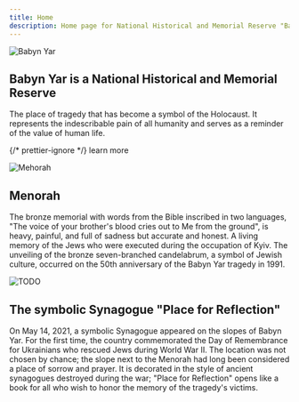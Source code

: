 ```yaml
---
title: Home
description: Home page for National Historical and Memorial Reserve "Babyn Yar"
---
```



<Image src="/assets/main/img_0.webp" alt="Babyn Yar" />

## Babyn Yar is a National Historical and Memorial Reserve

The place of tragedy that has become a symbol of the Holocaust. It represents
the indescribable pain of all humanity and serves as a reminder of the value of
human life.

{/* prettier-ignore */}
<LinkButton href="/babyn-yar-national-historical-memorial-preserve">learn more</LinkButton>

<Image src="/assets/main/img_1.webp" alt="Mehorah" />

## Menorah

The bronze memorial with words from the Bible inscribed in two languages, "The
voice of your brother's blood cries out to Me from the ground", is heavy,
painful, and full of sadness but accurate and honest. A living memory of the
Jews who were executed during the occupation of Kyiv. The unveiling of the
bronze seven-branched candelabrum, a symbol of Jewish culture, occurred on the
50th anniversary of the Babyn Yar tragedy in 1991.

<Image src="/assets/main/img_2.webp" alt="TODO" />

## The symbolic Synagogue "Place for Reflection"

On May 14, 2021, a symbolic Synagogue appeared on the slopes of Babyn Yar. For
the first time, the country commemorated the Day of Remembrance for Ukrainians
who rescued Jews during World War II. The location was not chosen by chance; the
slope next to the Menorah had long been considered a place of sorrow and prayer.
It is decorated in the style of ancient synagogues destroyed during the war;
"Place for Reflection" opens like a book for all who wish to honor the memory of
the tragedy's victims.
